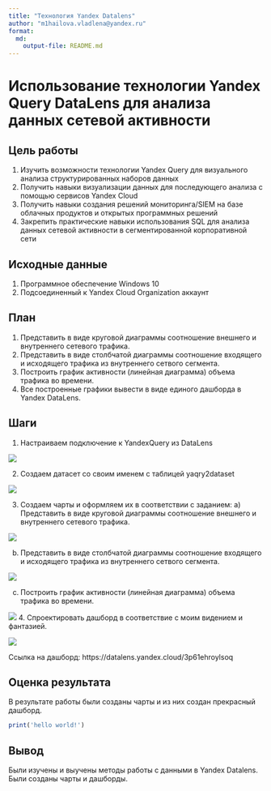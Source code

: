 ---
title: "Технология Yandex Datalens"
author: "m1hailova.vladlena@yandex.ru"
format: 
  md:
    output-file: README.md
---

# Использование технологии Yandex Query DataLens для анализа данных сетевой активности

## Цель работы

1.  Изучить возможности технологии Yandex Query для визуального анализа структурированных наборов данных
2.  Получить навыки визуализации данных для последующего анализа с помощью сервисов Yandex Cloud
3.  Получить навыки создания решений мониторинга/SIEM на базе облачных продуктов и открытых программных решений
4.  Закрепить практические навыки использования SQL для анализа данных сетевой активности в сегментированной корпоративной сети

## Исходные данные

1.  Программное обеспечение Windows 10
2.  Подсоединенный к Yandex Cloud Organization аккаунт

## План

1.  Представить в виде круговой диаграммы соотношение внешнего и внутреннего сетевого трафика.
2.  Представить в виде столбчатой диаграммы соотношение входящего и исходящего трафика из внутреннего сетвого сегмента.
3.  Построить график активности (линейная диаграмма) объема трафика во времени.
4.  Все построенные графики вывести в виде единого дашборда в Yandex DataLens.

## Шаги

1.  Настраиваем подключение к YandexQuery из DataLens

![](img/1.jpg)

2.  Создаем датасет со своим именем с таблицей yaqry2dataset

![](img/2.jpg)

3.  Создаем чарты и оформляем их в соответствии с заданием: а) Представить в виде круговой диаграммы соотношение внешнего и внутреннего сетевого трафика.

![](img/3.jpg)

b)  Представить в виде столбчатой диаграммы соотношение входящего и исходящего трафика из внутреннего сетвого сегмента.

![](img/4.png)

c)  Построить график активности (линейная диаграмма) объема трафика во времени.

![](img/5.png) 4. Спроектировать дашборд в соответствие с моим видением и фантазией.

![](img/6.png)

Ссылка на дашборд: https://datalens.yandex.cloud/3p61ehroylsoq

## Оценка результата

В результате работы были созданы чарты и из них создан прекрасный дашборд.

```{r}
print('hello world!')
```

## Вывод

Были изучены и выучены методы работы с данными в Yandex Datalens. Были созданы чарты и дашборды.

